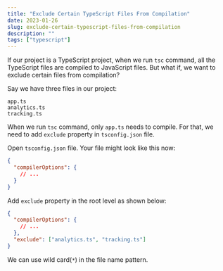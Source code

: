 ```yaml
---
title: "Exclude Certain TypeScript Files From Compilation"
date: 2023-01-26
slug: exclude-certain-typescript-files-from-compilation
description: ""
tags: ["typescript"]
---
```


If our project is a TypeScript project, when we run `tsc` command, all the TypeScript files are compiled to JavaScript files. But what if, we want to exclude certain files from compilation?

Say we have three files in our project:

```
app.ts
analytics.ts
tracking.ts
```

When we run `tsc` command, only `app.ts` needs to compile. For that, we need to add `exclude` property in `tsconfig.json` file.

Open `tsconfig.json` file. Your file might look like this now:

```json
{
  "compilerOptions": {
    // ...
  }
}
```

Add `exclude` property in the root level as shown below:

```json
{
  "compilerOptions": {
    // ...
  },
  "exclude": ["analytics.ts", "tracking.ts"]
}
```

We can use wild card(`*`) in the file name pattern.
